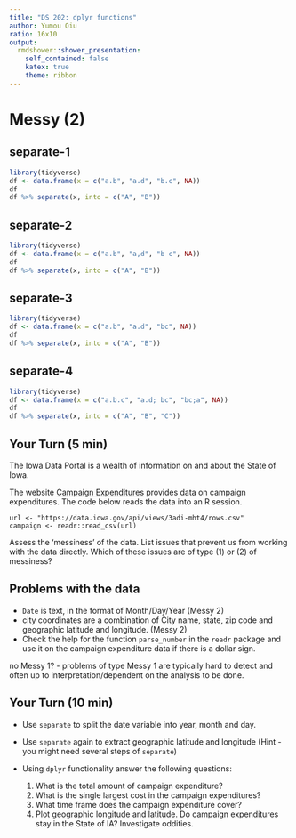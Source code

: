 ```yaml
---
title: "DS 202: dplyr functions"
author: Yumou Qiu
ratio: 16x10
output:
  rmdshower::shower_presentation:
    self_contained: false
    katex: true
    theme: ribbon
---
```


# Messy (2)

## separate-1

```r
library(tidyverse)
df <- data.frame(x = c("a.b", "a.d", "b.c", NA))
df
df %>% separate(x, into = c("A", "B"))
```

## separate-2

```r
library(tidyverse)
df <- data.frame(x = c("a.b", "a,d", "b c", NA))
df
df %>% separate(x, into = c("A", "B"))
```

## separate-3

```r
library(tidyverse)
df <- data.frame(x = c("a.b", "a.d", "bc", NA))
df
df %>% separate(x, into = c("A", "B"))
```

## separate-4

```r
library(tidyverse)
df <- data.frame(x = c("a.b.c", "a.d; bc", "bc;a", NA))
df
df %>% separate(x, into = c("A", "B", "C"))
```

## Your Turn (5 min)


The Iowa Data Portal is a wealth of information on and about the State of Iowa. 

The website 
[Campaign Expenditures](https://data.iowa.gov/Government/Campaign-Expenditures/3adi-mht4/data) provides data on campaign expenditures. The code below reads the data into an R session.


```
url <- "https://data.iowa.gov/api/views/3adi-mht4/rows.csv"
campaign <- readr::read_csv(url)
```

Assess the 'messiness' of the data. List issues that prevent us from working with the data directly. Which of these issues are of type (1) or (2) of messiness?

## Problems with the data

- `Date` is text, in the format of Month/Day/Year (Messy 2)
- city coordinates are a combination of City name, state, zip code and geographic latitude and longitude. (Messy 2)
<!--- - expenditure amount is a textual expression, not a number (Messy different) --->
- Check the help for the function `parse_number` in the `readr` package and use it on the campaign expenditure data if there is a dollar sign.

no Messy 1? - problems of type Messy 1 are typically hard to detect and often up to interpretation/dependent on the analysis to be done.


## Your Turn (10 min)

- Use `separate` to split the date variable into year, month and day.
- Use `separate` again to extract geographic latitude and longitude (Hint - you might need several steps of `separate`)
- Using `dplyr` functionality answer the following questions:

  1. What is the total amount of campaign expenditure?
  2. What is the single largest cost in the campaign expenditures?
  3. What time frame does the campaign expenditure cover?
  4. Plot geographic longitude and latitude. Do campaign expenditures stay in the State of IA? Investigate oddities.

